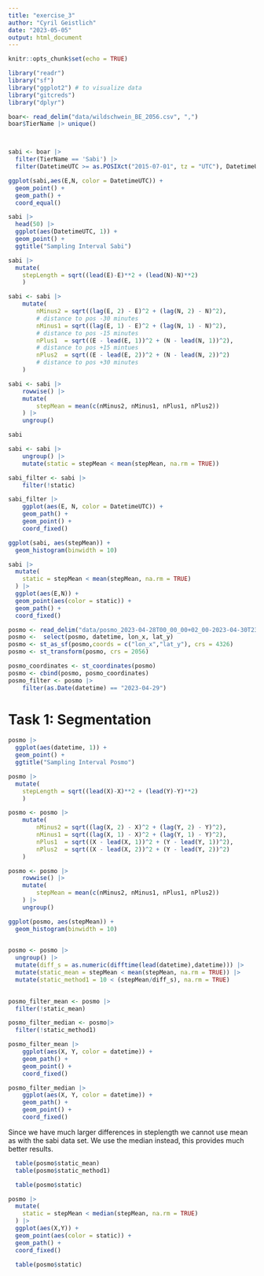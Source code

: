 ```yaml
---
title: "exercise_3"
author: "Cyril Geistlich"
date: "2023-05-05"
output: html_document
---
```


```r
knitr::opts_chunk$set(echo = TRUE)
```

```r
library("readr") 
library("sf") 
library("ggplot2") # to visualize data
library("gitcreds")
library("dplyr")
```

```r
boar<- read_delim("data/wildschwein_BE_2056.csv", ",")
boar$TierName |> unique()



sabi <- boar |> 
  filter(TierName == 'Sabi') |>
  filter(DatetimeUTC >= as.POSIXct("2015-07-01", tz = "UTC"), DatetimeUTC < as.POSIXct("2015-07-03", tz = "UTC"))
```

```r
ggplot(sabi,aes(E,N, color = DatetimeUTC)) +
  geom_point() +
  geom_path() + 
  coord_equal()
```
```r

sabi |>
  head(50) |>
  ggplot(aes(DatetimeUTC, 1)) +
  geom_point() +
  ggtitle("Sampling Interval Sabi")

```
```r
sabi |> 
  mutate(
    stepLength = sqrt((lead(E)-E)**2 + (lead(N)-N)**2)
    )
```   
```r
sabi <- sabi |>
    mutate(
        nMinus2 = sqrt((lag(E, 2) - E)^2 + (lag(N, 2) - N)^2), 
        # distance to pos -30 minutes
        nMinus1 = sqrt((lag(E, 1) - E)^2 + (lag(N, 1) - N)^2), 
        # distance to pos -15 minutes
        nPlus1  = sqrt((E - lead(E, 1))^2 + (N - lead(N, 1))^2), 
        # distance to pos +15 mintues
        nPlus2  = sqrt((E - lead(E, 2))^2 + (N - lead(N, 2))^2) 
        # distance to pos +30 minutes
    )
```

```r
sabi <- sabi |>
    rowwise() |>
    mutate(
        stepMean = mean(c(nMinus2, nMinus1, nPlus1, nPlus2))
    ) |>
    ungroup()

sabi
```

```r
sabi <- sabi |>
    ungroup() |>
    mutate(static = stepMean < mean(stepMean, na.rm = TRUE))

sabi_filter <- sabi |>
    filter(!static)

sabi_filter |>
    ggplot(aes(E, N, color = DatetimeUTC)) +
    geom_path() +
    geom_point() +
    coord_fixed()
```
```r
ggplot(sabi, aes(stepMean)) +
  geom_histogram(binwidth = 10)
```
```r
sabi |>
  mutate(
    static = stepMean < mean(stepMean, na.rm = TRUE)
  ) |> 
  ggplot(aes(E,N)) +
  geom_point(aes(color = static)) +
  geom_path() +
  coord_fixed()
```

```r
posmo <- read_delim("data/posmo_2023-04-28T00_00_00+02_00-2023-04-30T23_59_59+02_00.csv", ",")
posmo <-  select(posmo, datetime, lon_x, lat_y)
posmo <- st_as_sf(posmo,coords = c("lon_x","lat_y"), crs = 4326) 
posmo <- st_transform(posmo, crs = 2056)
```

```r
posmo_coordinates <- st_coordinates(posmo)
posmo <- cbind(posmo, posmo_coordinates)
posmo_filter <- posmo |>
    filter(as.Date(datetime) == "2023-04-29")
```

# Task 1: Segmentation

```r
posmo |>
  ggplot(aes(datetime, 1)) +
  geom_point() +
  ggtitle("Sampling Interval Posmo")

```

```r
posmo |> 
  mutate(
    stepLength = sqrt((lead(X)-X)**2 + (lead(Y)-Y)**2)
    )
```
```r
posmo <- posmo |>
    mutate(
        nMinus2 = sqrt((lag(X, 2) - X)^2 + (lag(Y, 2) - Y)^2), 
        nMinus1 = sqrt((lag(X, 1) - X)^2 + (lag(Y, 1) - Y)^2), 
        nPlus1  = sqrt((X - lead(X, 1))^2 + (Y - lead(Y, 1))^2), 
        nPlus2  = sqrt((X - lead(X, 2))^2 + (Y - lead(Y, 2))^2) 
    )
```

```r
posmo <- posmo |>
    rowwise() |>
    mutate(
        stepMean = mean(c(nMinus2, nMinus1, nPlus1, nPlus2))
    ) |>
    ungroup()

```

```r
ggplot(posmo, aes(stepMean)) +
  geom_histogram(binwidth = 10)
  
```

```r
posmo <- posmo |>
  ungroup() |>
  mutate(diff_s = as.numeric(difftime(lead(datetime),datetime))) |>
  mutate(static_mean = stepMean < mean(stepMean, na.rm = TRUE)) |>
  mutate(static_method1 = 10 < (stepMean/diff_s), na.rm = TRUE)
  

posmo_filter_mean <- posmo |>
  filter(!static_mean) 

posmo_filter_median <- posmo|>
  filter(!static_method1) 

posmo_filter_mean |>
    ggplot(aes(X, Y, color = datetime)) +
    geom_path() +
    geom_point() +
    coord_fixed()
```
```r
posmo_filter_median |>
    ggplot(aes(X, Y, color = datetime)) +
    geom_path() +
    geom_point() +
    coord_fixed()
```


Since we have much larger differences in steplength we cannot use mean as with the sabi data set. We use the median instead, this provides much better results. 
```r

  table(posmo$static_mean)
  table(posmo$static_method1)

```
```r
  table(posmo$static)
```
```r
posmo |>
  mutate(
    static = stepMean < median(stepMean, na.rm = TRUE)
  ) |> 
  ggplot(aes(X,Y)) +
  geom_point(aes(color = static)) +
  geom_path() +
  coord_fixed()

  table(posmo$static)
```

